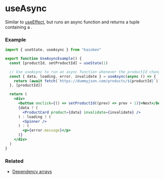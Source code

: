 

# useAsync

Similar to <a href="/docs/hooks/useEffect">useEffect</a>,
but runs an async function and returns a tuple containing a <CodePreview data={UseAsyncResultTypePreview} />.

### Example

```jsx
import { useState, useAsync } from "kaioken"

export function UseAsyncExample() {
  const [productId, setProductId] = useState(1)

  // Use useAsync to run an async function whenever the productId changes
  const { data, loading, error, invalidate } = useAsync(async () => {
    return (await fetch(`https://dummyjson.com/products/${productId}`)).json()
  }, [productId])

  return (
    <div>
      <button onclick={() => setProductId((prev) => prev + 1)}>Next</button>
      {data ? (
        <ProductCard product={data} invalidate={invalidate} />
      ) : loading ? (
        <Spinner />
      ) : (
        <p>{error.message}</p>
      )}
    </div>
  )
}
```

### Related
<ul>
  <li><a href="/docs/hooks/dependency-arrays">Dependency arrays</a></li>
</ul>


